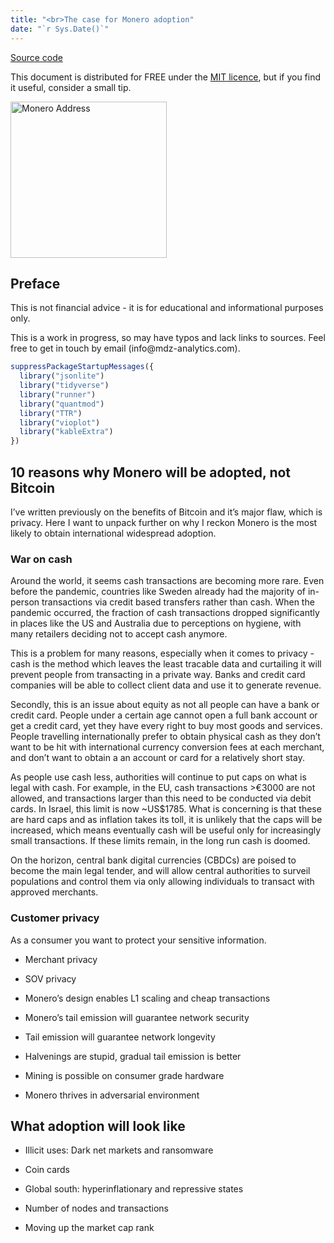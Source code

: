 ```yaml
---
title: "<br>The case for Monero adoption"
date: "`r Sys.Date()`"
---
```


[Source code](https://github.com/MDZanalytics/cryptoblog/tree/main/opinion/monero_adoption.Rmd)

This document is distributed for FREE under the [MIT licence](https://github.com/MDZanalytics/cryptoblog/blob/main/LICENSE),
but if you find it useful, consider a small tip.

<img src="images/donations.png" alt="Monero Address" height="250" width="250" border="0" />

## Preface

This is not financial advice - it is for educational and informational purposes only.

This is a work in progress, so may have typos and lack links to sources.
Feel free to get in touch by email (info@mdz-analytics.com).

```r

suppressPackageStartupMessages({
  library("jsonlite")
  library("tidyverse")
  library("runner")
  library("quantmod")
  library("TTR")
  library("vioplot")
  library("kableExtra")
})

```

## 10 reasons why Monero will be adopted, not Bitcoin

I've written previously on the benefits of Bitcoin and it's major flaw, which is privacy.
Here I want to unpack further on why I reckon Monero is the most likely to obtain international 
widespread adoption.

### War on cash

Around the world, it seems cash transactions are becoming more rare.
Even before the pandemic, countries like Sweden already had the majority of in-person transactions via
credit based transfers rather than cash.
When the pandemic occurred, the fraction of cash transactions dropped significantly in places like the
US and Australia due to perceptions on hygiene, with many retailers deciding not to accept cash anymore.

This is a problem for many reasons, especially when it comes to privacy - cash is the method which 
leaves the least tracable data and curtailing it will prevent people from transacting in a private way.
Banks and credit card companies will be able to collect client data and use it to generate revenue.

Secondly, this is an issue about equity as not all people can have a bank or credit card.
People under a certain age cannot open a full bank account or get a credit card, yet they have every 
right to buy most goods and services.
People travelling internationally prefer to obtain physical cash as they don't want to be hit with
international currency conversion fees at each merchant, and don't want to obtain a an account or card
for a relatively short stay.

As people use cash less, authorities will continue to put caps on what is legal with cash.
For example, in the EU, cash transactions >€3000 are not allowed, and transactions larger than this 
need to be conducted via debit cards. 
In Israel, this limit is now ~US$1785.
What is concerning is that these are hard caps and as inflation takes its toll, it is unlikely that
the caps will be increased, which means eventually cash will be useful only for increasingly small
transactions.
If these limits remain, in the long run cash is doomed.

On the horizon, central bank digital currencies (CBDCs) are poised to become the main legal tender,
and will allow central authorities to surveil populations and control them via only allowing individuals
to transact with approved merchants.

### Customer privacy

As a consumer you want to protect your sensitive information.



* Merchant privacy

* SOV privacy

* Monero's design enables L1 scaling and cheap transactions

* Monero's tail emission will guarantee network security

* Tail emission will guarantee network longevity

* Halvenings are stupid, gradual tail emission is better

* Mining is possible on consumer grade hardware

* Monero thrives in adversarial environment

## What adoption will look like

* Illicit uses: Dark net markets and ransomware

* Coin cards

* Global south: hyperinflationary and repressive states

* Number of nodes and transactions

* Moving up the market cap rank
